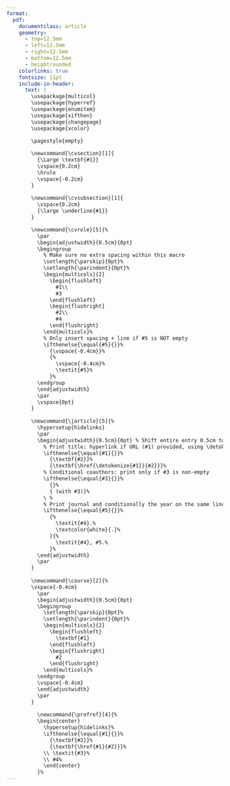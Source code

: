 ```yaml
---
format:
  pdf:
    documentclass: article
    geometry:
      - top=12.5mm
      - left=12.5mm
      - right=12.5mm
      - bottom=12.5mm
      - heightrounded
    colorlinks: true
    fontsize: 11pt
    include-in-header:
      text: |
        \usepackage{multicol}
        \usepackage{hyperref}
        \usepackage{enumitem}
        \usepackage{xifthen}
        \usepackage{changepage}
        \usepackage{xcolor}
        
        \pagestyle{empty}

        \newcommand{\cvsection}[1]{
          {\Large \textbf{#1}}
          \vspace{0.2cm}
          \hrule
          \vspace{-0.2cm}
        }
        
        \newcommand{\cvsubsection}[1]{
          \vspace{0.2cm}
          {\large \underline{#1}}
        }

        \newcommand{\cvrole}[5]{%
          \par
          \begin{adjustwidth}{0.5cm}{0pt}
          \begingroup
            % Make sure no extra spacing within this macro
            \setlength{\parskip}{0pt}%
            \setlength{\parindent}{0pt}%
            \begin{multicols}{2}
              \begin{flushleft}
                #1\\
                #3
              \end{flushleft}
              \begin{flushright}
                #2\\
                #4
              \end{flushright}
            \end{multicols}%
            % Only insert spacing + line if #5 is NOT empty
            \ifthenelse{\equal{#5}{}}%
              {\vspace{-0.4cm}}%
              {%
                \vspace{-0.4cm}%
                \textit{#5}%
              }%
          \endgroup
          \end{adjustwidth}
          \par
          \vspace{0pt}
        }
        
        \newcommand{\jarticle}[5]{%
          \hypersetup{hidelinks}
          \par
          \begin{adjustwidth}{0.5cm}{0pt} % Shift entire entry 0.5cm to the right
            % Print title: hyperlink if URL (#1) provided, using \detokenize to handle special chars
            \ifthenelse{\equal{#1}{}}%
              {\textbf{#2}}%
              {\textbf{\href{\detokenize{#1}}{#2}}}%
            % Conditional coauthors: print only if #3 is non-empty
            \ifthenelse{\equal{#3}{}}%
              {}%
              { (with #3)}%
            \ %
            % Print journal and conditionally the year on the same line
            \ifthenelse{\equal{#5}{}}%
              {%
                \textit{#4}.%
                \textcolor{white}{.}%
              }{%
                \textit{#4}, #5.%
              }%
          \end{adjustwidth}
          \par
        }
        
        \newcommand{\course}[2]{%
        \vspace{-0.4cm}
          \par
          \begin{adjustwidth}{0.5cm}{0pt}
          \begingroup
            \setlength{\parskip}{0pt}%
            \setlength{\parindent}{0pt}%
            \begin{multicols}{2}
              \begin{flushleft}
                \textbf{#1}
              \end{flushleft}
              \begin{flushright}
                #2
              \end{flushright}
            \end{multicols}%
          \endgroup
          \vspace{-0.4cm}
          \end{adjustwidth}
          \par
        }
        
          \newcommand{\profref}[4]{%
          \begin{center}
            \hypersetup{hidelinks}%
            \ifthenelse{\equal{#1}{}}%
              {\textbf{#2}}%
              {\textbf{\href{#1}{#2}}}%
            \\ \textit{#3}%
            \\ #4%
            \end{center}
          }%
---
```


<!-- TITLE -->
\begin{huge}{\bf Joshua C. Martin}\end{huge}

\begin{adjustwidth}{0.5cm}{0pt}
\begin{minipage}[t]{0.5\textwidth}
University of West Georgia\\
Department of Economics\\
338 Roy Richards Sr Hall\\
Carrollton, GA 30118
\end{minipage}
\hfill
\begin{minipage}[t]{0.5\textwidth}
Phone: (713) 553-0108\\
Citizenship: United States\\
Email: \href{mailto:joshua@westga.edu}{joshua@westga.edu}\\
Homepage: \href{https://joshmartinecon.github.io/}{joshmartinecon.github.io}
\end{minipage}
\vspace{0.2cm}
\end{adjustwidth}

<!-- EMPLOYMENT -->
\cvsection{Academic Appointments and Affiliations}

\cvrole{\textbf{Assistant Professor of Economics}}{Aug. 2025--Present}{University of West Georgia}{Carrollton, GA}{Dept. of Economics}

\cvrole{\textbf{Postdoctoral Researcher}}{Jul. 2023--Jul. 2025}{Vanderbilt University}{Nashville, TN}{Dept. of Economics; LGBTQ+ Policy Lab; Center for Research on Inequality \& Health}

\cvrole{\textbf{Visiting Assistant Professor} (while ABD)}{Jan. 2022 - May 2023}{Berry College}{Mt. Berry, GA}{Dept. of Accounting, Economics \& Finance}

<!-- EDUCATION -->
\cvsection{Education}

\cvrole{\textbf{Ph.D. Economics}}{Aug. 2018 - Jun. 2023}{West Virginia University}{Morgantown, WV}{}

\cvrole{\textbf{B.S. Economics} (\textit{Phi Beta Kappa})}{Aug. 2013 - May 2017}{Oklahoma State University}{Stillwater, OK}{}

<!-- RESEARCH INTERESTS -->
\cvsection{Research Fields}

\cvrole{\textbf{Applied Microeconomics}}{Primary: Labor, Health}{\color{white} .}{Secondary: Urban, Household, Sports}{}

<!-- Research -->
\cvsection{Research}

\cvsubsection{Publications}

\jarticle{https://doi.org/10.1007/s41996-024-00149-z}{Sexual Orientation, Sexual Attraction, and Income}{Christopher S. Carpenter and Hasan Shahid}{Journal of Economics, Race \& Policy}{2024}

\jarticle{https://doi.org/10.1002/hec.4712}{Information Shocks and Celebrity Exposure: The Effect of “Magic” Johnson on AIDS Diagnoses and Mortality in the U.S.}{Alexander Cardazi and Zachary Rodriguez}{Health Economics}{2023}

\jarticle{https://doi.org/10.1080/15582159.2022.2132589}{Determinants of Voting on Education Savings Accounts: Evidence from Tennessee}{Ben Luikart and Joshua C. Hall}{Journal of School Choice}{2022}

\jarticle{https://doi.org/10.3390/economies8040089}{The Impact of the New York City Marathon on Hotel Demand}{Joshua C. Hall}{Economies}{2020}

\cvsubsection{Working Papers}

\jarticle{https://papers.ssrn.com/sol3/papers.cfm?abstract_id=4307175}{The Effect of Same-Sex Marriage Legalization on Adoptions and Family Formation}{Zachary Rodriguez}{Revisions Requested at the \textit{Journal of Human Resources}}{}

\jarticle{}{Does Love Kill Speed? The Effect of Marriage on Formula One Driver Performance}{Clay Collins}{Under Review}{}

\jarticle{http://bit.ly/4fZ2sAL}{Peer Health Shocks and Labor Supply}{}{Working Paper}{}

<!-- \jarticle{}{Spatial Endogenity and Learning Modalities during the COVID-19 Pandemic}{Work in Progress}{} -->

<!-- \jarticle{}{Chasing Rainbows: Social Acceptance \& Housing Prices in Gayborhoods}{João Tampellini}{Work in Progress}{} -->

<!-- \jarticle{}{Do Childcare Costs Reduce Adoptions? Evidence from Marriage Equality}{}{Work in Progress}{} -->

<!-- Teaching -->
\cvsection{Teaching}

\cvsubsection{Instructor of Record}
\course{Applied Economic Research}{Fall 2021}
\course{Urban \& Regional Economics}{Spring 2022}
\course{Statistics for Business II}{Fall 2025}
\course{Intermediate Microeconomic Theory}{Fall 2021}
\course{Principles of Microeconomics}{Fall 2025, Spring 2021, Summer 2020}
\course{Markets \& Society}{(8x) Spring 2022-Spring 2023}

<!-- \cvsubsection{Teaching Assistant} -->

<!-- \course{Advanced Economic Theory I (PhD)}{Fall 2021} -->
<!-- \course{Advanced Economic Theory II (PhD)}{Spring 2020 \& 2021} -->
<!-- \course{Intermediate Microeconomic Theory}{Fall 2019} -->
<!-- \course{Principles of Macroeconomics}{Spring 2019} -->
<!-- \course{Principles of Microeconomics}{Fall 2018} -->

<!-- Presentations -->
\cvsection{External Presentations}

\vspace{0.2cm}
\begin{adjustwidth}{0.5cm}{0pt}
  \textbf{2025}: Union College (\textit{Dept. of Economics}); \textit{WERISE} Conference (\textit{Boston University Women in Economics Group}); Society of Labor Economists Conference; American Society of Health Economists Conference; Southeastern Micro Labor Workshop; Southeastern Health Economics Study Group Conference; Discrimination \& Diversity Workshop

  \textbf{2024}: Lafayette College (\textit{Dept. of Economics}); University of Georgia (\textit{Dept. of Sports Management \& Policy}); Vanderbilt University (\textit{Dept. Department of Leadership, Policy, \& Organizations}); Southeastern Micro Labor Workshop; Workshop on the Econ. \& Crime Impacts of the Opiate Epidemic; Western Economic Association Conference

  \textbf{2023}: Florida Gulf Coast University (\textit{Dept. of Economics}); Discrimination \& Diversity Workshop; Economic Demography Workshop; NBER Economics of Health; Public Policy \& Child Well-Being Conference

  \textbf{2022}: American Society of Health Economists Conference; Association of Policy Analysis \& Management Conference; Association of Private Enterprise \& Education Conference; Public Choice Society Conference; Southern Economic Association Conference

  \textbf{2021}: AEA’s Economics of LGBTQ+ Individuals Seminar; American Society of Health Economists Conference; Society of the Economics of the Household Conference; Southern Economic Association Conference

  \textbf{2020}: Vanderbilt University (\textit{LGBTQ+ Policy Lab}); SOGI Economics Early Career Workshop
\end{adjustwidth}

<!-- Professional Activities -->
\cvsection{Professional Activities}

\vspace{0.2cm}
\begin{adjustwidth}{0.5cm}{0pt}
  \textbf{Invited Referee}: Journal of Economic Geography; Journal of Policy Analysis \& Management; Review of the Economics of the Household; Contemporary Economic Policy; Public Finance Review; Journal of Economics, Race \& Policy; Journal of Regional Analysis \& Policy; Journal of Economics \& Finance Education; BMC Health Services Research
  
  \textbf{Service}: AEA Committee on the Status of LGBTQ+ Individuals in the Economics Profession (CSQIEP)
\end{adjustwidth}

<!-- References -->
\cvsection{References}

\vspace{0.2cm}
\begin{multicols}{2}
\profref{mailto:christopher.s.carpenter@vanderbilt.edu}{Kitt Carpenter}{E. Bronson Ingram Professor of Economics}{Vanderbilt University}
\profref{mailto:brad.humphreys@mail.wvu.edu}{Brad Humphreys}{Professor of Economics}{West Virginia University}
\profref{mailto:joshua.hall@mail.wvu.edu}{Joshua Hall}{Milan Puskar Dean and Professor of Economics}{West Virginia University}
\profref{mailto:marcus.o.dillender@vanderbilt.edu}{Marcus Dillender}{Asst. Professor of Economics}{Vanderbilt University}
\end{multicols}
